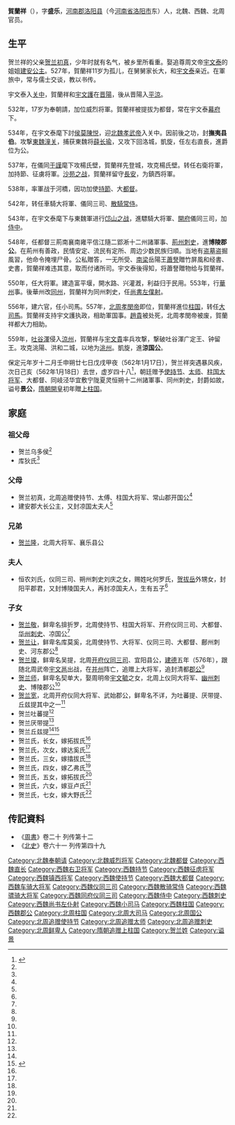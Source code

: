 '''賀蘭祥'''（{{bd|515年||562年|1月18日|catIdx=H}}），字'''盛乐'''，[[河南郡|河南郡]][[洛阳县|洛阳县]]（今[[河南省|河南省]][[洛阳市|洛阳市]]东）人，北魏、西魏、北周官员。

==生平==
贺兰祥的父亲[[贺兰初真|贺兰初真]]，少年时就有名气，被乡里所看重。娶追尊周文帝[[宇文泰|宇文泰]]的姐姐[[建安公主_(北周)|建安公主]]。527年，賀蘭祥11岁为孤儿，在舅舅家长大，和[[宇文泰|宇文泰]]亲近。在軍旅中，常与儒士交谈，教以书传。

宇文泰入[[关中|关中]]，賀蘭祥和[[宇文護|宇文護]]在[[晋陽|晋陽]]，後从晋陽入[[平涼|平涼]]。

532年，17岁为奉朝請，加位威烈将軍。賀蘭祥被提拔为都督，常在宇文泰[[幕府|幕府]]下。

534年，在宇文泰麾下討[[侯莫陳悦|侯莫陳悦]]，迎[[北魏孝武帝|北魏孝武帝]]入关中。因前後之功，封'''撫夷县伯'''。攻撃[[東魏|東魏]][[潼关|潼关]]，捕获東魏将[[薛长瑜|薛长瑜]]，又攻下回洛城，凱旋，任左右直長，進爵位为公。

537年，在儀同[[于謹|于謹]]麾下攻楊氏壁，賀蘭祥先登城，攻克楊氏壁。转任右衛将軍，加持節、征虜将軍。[[沙苑之战|沙苑之战]]，賀蘭祥留守[[長安|長安]]，为鎮西将軍。

538年，率軍战于河橋，因功加使[[持節|持節]]、大[[都督|都督]]。

542年，转任車騎大将軍、儀同三司、[[散騎常侍|散騎常侍]]。

543年，在宇文泰麾下与東魏軍进行[[邙山之战|邙山之战]]，進驃騎大将軍、[[開府|開府]]儀同三司，加[[侍中|侍中]]。

548年，任都督三荊南襄南雍平信江隨二郢淅十二州諸軍事、[[荊州|荊州]][[刺史|刺史]]，進'''博陵郡公'''。在荊州有善政，民情安定、流民有定所、周边少数民族归順。当地有[[盗墓|盗墓]]盗掘風習，他命令掩埋尸骨。公私贈答，一无所受、[[南梁|南梁]]岳陽王[[蕭詧|蕭詧]]贈竹屏風和经書、史書，賀蘭祥难违其意，取而付诸所司。宇文泰後得知，将蕭詧贈物给与賀蘭祥。

550年，任大将軍。建造富平堰，開水路、兴灌漑，利益归于民用。553年，行[[華州|華州]]事。後華州改[[同州|同州]]，賀蘭祥为同州刺史，任[[尚書左僕射|尚書左僕射]]。

556年，建六官，任小司馬。557年，[[北周孝閔帝|北周孝閔帝]]即位，賀蘭祥進位[[柱国|柱国]]，转任[[大司馬|大司馬]]。賀蘭祥支持宇文護执政，相助軍国事。[[趙貴|趙貴]]被处死，北周孝閔帝被废，賀蘭祥都大力相助。

559年，[[吐谷渾|吐谷渾]]侵入[[涼州|涼州]]，賀蘭祥与[[宇文贵_(许国公)|宇文貴]]率兵攻撃，撃破吐谷渾广定王、钟留王。攻克洮陽、洪和二城，以地为[[洮州|洮州]]。凱旋，進'''涼国公'''。

保定元年岁十二月壬申朔廿七日戊戌甲夜（562年1月17日），贺兰祥突遇暴风疾，次日己亥（562年1月18日）去世，虚岁四十八<ref name=autogenerated1>{{Cite book | author = 罗新，叶炜著 | title = 《新出魏晋南北朝墓志疏证 (修订版)》 | location = 北京市 | publisher = 中华书局  | date =2016.5| pages =236-240 |ISBN =978-7-101-11639-7| accessdate = 2021-07-07 | url = | language= zh-cn| quote = }}</ref>，朝廷赠予[[使持节|使持节]]、[[太师|太师]]、[[柱国大将军|柱国大将军]]、大都督、同岐泾华宜敷宁陇夏灵恒朔十二州諸軍事、同州刺史，封爵如故，谥号'''景公'''，[[隋朝|隋朝]][[開皇|開皇]]初年贈[[上柱国|上柱国]]。

==家庭==
===祖父母===
*贺兰乌多侯<ref name=autogenerated1 />
*库狄氏<ref name=autogenerated1 />

===父母===
*贺兰初真，北周追赠使持节、太傅、柱国大将军、常山郡开国公<ref name=autogenerated1 />
*建安郡大长公主，又封凉国太夫人<ref name=autogenerated1 />

===兄弟===
*[[贺兰隆|贺兰隆]]，北周大将军、襄乐县公

===夫人===
*恒农刘氏，仪同三司、朔州刺史刘庆之女，赐姓叱何罗氏，[[贺拔岳|贺拔岳]]外甥女，封阳平郡君，又封博陵国夫人，再封凉国夫人，生有五子<ref name=autogenerated1 />

===子女===
*[[贺兰敬|贺兰敬]]，鲜卑名揜折罗，北周使持节、柱国大将军、开府仪同三司、大都督、[[华州|华州]][[刺史|刺史]]、凉国公<ref name=autogenerated1 />
*[[贺兰让|贺兰让]]，鲜卑名库莫奚，北周使持节、大将军、仪同三司、大都督、鄜州刺史、河东郡公<ref name=autogenerated1 />
*[[贺兰璨|贺兰璨]]，鲜卑名吴提，北周[[开府仪同三司|开府仪同三司]]、宜阳县公，[[建德|建德]]五年（576年），跟随北周武帝[[宇文邕|宇文邕]]出战，在[[并州|并州]]阵亡，追赠上大将军，追封清都[[郡公|郡公]]<ref name=autogenerated1 />
*[[贺兰师|贺兰师]]，鲜卑名契单大，娶周明帝[[宇文毓|宇文毓]]之女，北周上仪同大将军、[[幽州|幽州]][[刺史|刺史]]、博陵郡公<ref name=autogenerated1 />
*[[贺兰宽|贺兰宽]]，北周开府仪同大将军、武始郡公，鲜卑名不详，为吐蕃提、厌带提、丘兹提其中之一<ref name=autogenerated1 />
*贺兰吐蕃提<ref name=autogenerated1 />
*贺兰厌带提<ref name=autogenerated1 />
*贺兰丘兹提<ref name=autogenerated1 /><ref>{{Cite book | author = 毛远明校注 | title = 《汉魏六朝碑刻校注 第10册》 | location =北京 | publisher = 线装书局  | date= 2008年12月  | pages =161-163 |ISBN =7-80106-947-1| accessdate = 2017-10-05 | url = | language= zh-hant| quote = }}</ref>
*贺兰氏，长女，嫁拓拔氏<ref name=autogenerated1 />
*贺兰氏，次女，嫁达奚氏<ref name=autogenerated1 />
*贺兰氏，三女，嫁㩉拔氏<ref name=autogenerated1 />
*贺兰氏，四女，嫁乙弗氏<ref name=autogenerated1 />
*贺兰氏，五女，嫁拓拔氏<ref name=autogenerated1 />
*贺兰氏，六女，嫁豆卢氏<ref name=autogenerated1 />
*贺兰氏，七女，嫁大野氏<ref name=autogenerated1 />

==传記資料==
*《[[周書|周書]]》卷二十 列传第十二
*《[[北史|北史]]》卷六十一 列传第四十九

{{八柱国家十二大将军}}
[[Category:北魏奉朝请|Category:北魏奉朝请]]
[[Category:北魏威烈将军|Category:北魏威烈将军]]
[[Category:北魏都督|Category:北魏都督]]
[[Category:西魏直长|Category:西魏直长]]
[[Category:西魏右卫将军|Category:西魏右卫将军]]
[[Category:西魏持节|Category:西魏持节]]
[[Category:西魏征虏将军|Category:西魏征虏将军]]
[[Category:西魏镇西将军|Category:西魏镇西将军]]
[[Category:西魏使持节|Category:西魏使持节]]
[[Category:西魏大都督|Category:西魏大都督]]
[[Category:西魏车骑大将军|Category:西魏车骑大将军]]
[[Category:西魏仪同三司|Category:西魏仪同三司]]
[[Category:西魏散骑常侍|Category:西魏散骑常侍]]
[[Category:西魏骠骑大将军|Category:西魏骠骑大将军]]
[[Category:西魏同府仪同三司|Category:西魏同府仪同三司]]
[[Category:西魏侍中|Category:西魏侍中]]
[[Category:西魏刺史|Category:西魏刺史]]
[[Category:西魏尚书左仆射|Category:西魏尚书左仆射]]
[[Category:西魏小司马|Category:西魏小司马]]
[[Category:西魏柱国|Category:西魏柱国]]
[[Category:西魏郡公|Category:西魏郡公]]
[[Category:北周柱国|Category:北周柱国]]
[[Category:北周大司马|Category:北周大司马]]
[[Category:北周国公|Category:北周国公]]
[[Category:北周追赠使持节|Category:北周追赠使持节]]
[[Category:北周追赠太师|Category:北周追赠太师]]
[[Category:北周追赠刺史|Category:北周追赠刺史]]
[[Category:北周鲜卑人|Category:北周鲜卑人]]
[[Category:隋朝追赠上柱国|Category:隋朝追赠上柱国]]
[[Category:贺兰姓|Category:贺兰姓]]
[[Category:谥景|Category:谥景]]